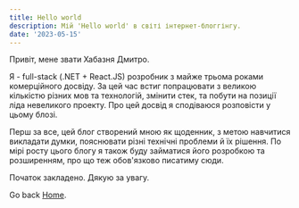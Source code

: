 ```yaml
---
title: Hello world
description: Мій 'Hello world' в світі інтернет-блоггінгу.
date: '2023-05-15'
---
```


Привіт, мене звати Хабазня Дмитро.

Я - full-stack (.NET + React.JS) розробник з майже трьома роками комерційного досвіду. За цей час встиг попрацювати з великою кількістю різних мов та технологій, змінити стек, та побути на позиції ліда невеликого проекту. Про цей досвід я сподіваюся розповісти у цьому блозі.

Перш за все, цей блог створений мною як щоденник, з метою навчитися викладати думки, пояснювати різні технічні проблеми й їх рішення. По мірі росту цього блогу я також буду займатися його розробкою та розширенням, про що теж обов'язково писатиму сюди.

Початок закладено.
Дякую за увагу.

Go back [Home](/).
